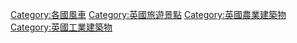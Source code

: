 {{Portal|United Kingdom}}

{{GeoGroup|level=0}}
{{Cat main|Windmills in the United Kingdom}}
{{Commons cat|Windmills in the United Kingdom}}

[[Category:各國風車|Category:各國風車]]
[[Category:英國旅遊景點|Category:英國旅遊景點]]
[[Category:英國農業建築物|Category:英國農業建築物]]
[[Category:英國工業建築物|Category:英國工業建築物]]